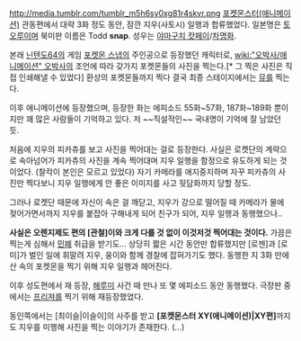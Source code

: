 http://media.tumblr.com/tumblr_m5h6sy0xg81r4skvr.png
[[포켓몬스터(애니메이션)]] 관동편에서 대략 3화 정도 동안, 잠깐 지우(사토시) 일행과 합류했었다.
일본명은 [[토오루]]이며 북미판 이름은 Todd '''snap'''. 성우는 [[야마구치 캇페이]]/[[차명화]].

본래 [[닌텐도64]]의 게임 [[포켓몬 스냅]]의 주인공으로 등장했던 캐릭터로, [[wiki:"오박사/애니메이션" 오박사]]의 조언에 따라 갖가지 포켓몬들의 사진을 찍는다.[* 그 찍은 사진은 직접 인쇄해낼 수 있었다] 환상의 포켓몬들까지 찍다 결국 최종 스테이지에서는 [[뮤]]를 찍는다.

이후 애니메이션에 등장했으며, 등장한 화는 에피소드 55화~57화, 187화~189화 뿐이지만 꽤 많은 사람들이 기억하고 있다. 저 ~~직설적인~~ 국내명이 기억에 잘 남았던 듯.

처음에 지우의 피카츄를 보고 사진을 찍어대는 걸로 등장한다. 사실은 로켓단의 계략으로 속아넘어가 피카츄의 사진을 계속 찍어대며 지우 일행을 함정으로 유도하게 되는 것이었다. (찰칵이 본인은 모르고 있었다) 자기 카메라를 애지중지하며 자꾸 피카츄의 사진만 찍다보니 지우 일행에게 안 좋은 이미지를 사고 뒷담화까지 당할 정도.

그러나 로켓단 때문에 자신이 속은 걸 깨닫고, 지우가 강으로 떨어질 때 카메라가 물에 젖어가면서까지 지우를 붙잡아 구해내게 되어 친구가 되어, 지우 일행과 동행했으나..

'''사실은 오렌지제도 편의 [관철]이와 크게 다를 것 없이 이것저것 찍어대는 것이다.''' 가끔은 찍는게 심해서 [[민폐]] 취급을 받기도... 상당히 짧은 시간 동안만 합류했지만 [로젠]과 [로미]가 벌인 일에 휘말려 지우, 웅이와 함께 경찰에 잡혀가기도 했다. 동행한 지 3화 만에 산 속의 포켓몬을 찍기 위해 지우 일행과 헤어진다.

이후 성도편에서 재 등장, [[해루미]] 사건 때 만나 또 몇 에피소드 동안 동행했다. 극장판 중에서는 [[프리져]]를 찍기 위해 재등장했었다.


동인쪽에서는 [최이슬|이슬이]의 사주를 받고 '''[포켓몬스터 XY(애니메이션)|XY편]'''까지도 지우를 미행해 사진을 찍는 이야기가 존재한다. (...)
